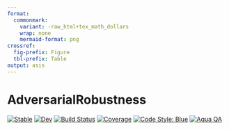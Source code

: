 ```yaml
---
format:
  commonmark:
    variant: -raw_html+tex_math_dollars
    wrap: none
    mermaid-format: png
crossref:
  fig-prefix: Figure
  tbl-prefix: Table
output: asis
---
```


# AdversarialRobustness

[![Stable](https://img.shields.io/badge/docs-stable-blue.svg)](https://JuliaTrustworthyAI.github.io/AdversarialRobustness.jl/stable/)
[![Dev](https://img.shields.io/badge/docs-dev-blue.svg)](https://JuliaTrustworthyAI.github.io/AdversarialRobustness.jl/dev/)
[![Build Status](https://github.com/JuliaTrustworthyAI/AdversarialRobustness.jl/actions/workflows/CI.yml/badge.svg?branch=main)](https://github.com/JuliaTrustworthyAI/AdversarialRobustness.jl/actions/workflows/CI.yml?query=branch%3Amain)
[![Coverage](https://codecov.io/gh/JuliaTrustworthyAI/AdversarialRobustness.jl/branch/main/graph/badge.svg)](https://codecov.io/gh/JuliaTrustworthyAI/AdversarialRobustness.jl)
[![Code Style: Blue](https://img.shields.io/badge/code%20style-blue-4495d1.svg)](https://github.com/invenia/BlueStyle)
[![Aqua QA](https://raw.githubusercontent.com/JuliaTesting/Aqua.jl/master/badge.svg)](https://github.com/JuliaTesting/Aqua.jl)
